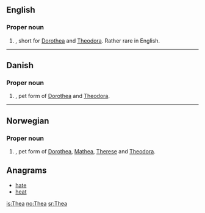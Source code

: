 ==English==

===Proper noun===
{{en-proper noun}}

# {{given name|female|from=Ancient Greek}}, short for [[Dorothea]] and [[Theodora]]. Rather rare in English.

----

==Danish==

===Proper noun===
{{infl|da|proper noun}}

# {{given name|female|lang=da}}, pet form of [[Dorothea]] and [[Theodora]].

----

==Norwegian==

===Proper noun===
{{infl|no|proper noun}}

# {{given name|female|lang=no}}, pet form of [[Dorothea]], [[Mathea]], [[Therese]] and [[Theodora]].

==Anagrams==
*[[hate]]
*[[heat]]

[[is:Thea]]
[[no:Thea]]
[[sr:Thea]]